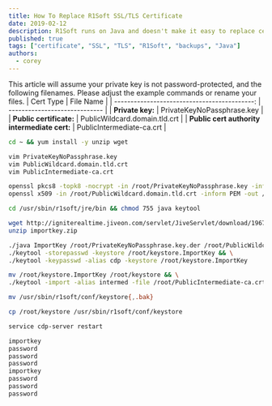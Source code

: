 ```yaml
---
title: How To Replace R1Soft SSL/TLS Certificate
date: 2019-02-12
description: R1Soft runs on Java and doesn't make it easy to replace certificates
published: true
tags: ["certificate", "SSL", "TLS", "R1Soft", "backups", "Java"]
authors:
  - corey
---
```


This article will assume your private key is not password-protected, and the following filenames. Please adjust the example commands or rename your files.
|                                    Cert Type | File Name                     |
| -------------------------------------------: | ----------------------------- |
|                             **Private key:** | PrivateKeyNoPassphrase.key    |
|                      **Public certificate:** | PublicWildcard.domain.tld.crt |
| **Public cert authority intermediate cert:** | PublicIntermediate-ca.crt     |


``` bash title="Install prerequisites"
cd ~ && yum install -y unzip wget
```

``` bash title="Ensure private key & certs are present"
vim PrivateKeyNoPassphrase.key
vim PublicWildcard.domain.tld.crt
vim PublicIntermediate-ca.crt
```

``` bash title="Convert PEM format key/cert to DER format"
openssl pkcs8 -topk8 -nocrypt -in /root/PrivateKeyNoPassphrase.key -inform PEM -out /root/PrivateKeyNoPassphrase.key.der -outform DER && \
openssl x509 -in /root/PublicWildcard.domain.tld.crt -inform PEM -out /root/PublicWildcard.domain.tld.crt.der -outform DER
```

``` bash title="Prepare R1Soft folders"
cd /usr/sbin/r1soft/jre/bin && chmod 755 java keytool
```

``` bash title="Download and install importkey utility to import keys into a keystore"
wget http://igniterealtime.jiveon.com/servlet/JiveServlet/download/196707-4718/importkey.zip && \
unzip importkey.zip
```
``` bash title="Import private key and public cert into keystore"
./java ImportKey /root/PrivateKeyNoPassphrase.key.der /root/PublicWildcard.domain.tld.crt.der cdp && \
./keytool -storepasswd -keystore /root/keystore.ImportKey && \
./keytool -keypasswd -alias cdp -keystore /root/keystore.ImportKey
```

``` bash title="Import intermediate cert into keystore"
mv /root/keystore.ImportKey /root/keystore && \
./keytool -import -alias intermed -file /root/PublicIntermediate-ca.crt -keystore /root/keystore -trustcacerts
```

``` bash title="Backup old R1Soft keystore"
mv /usr/sbin/r1soft/conf/keystore{,.bak}
```
``` bash title="Install new keystore into R1Soft"
cp /root/keystore /usr/sbin/r1soft/conf/keystore
```

``` bash title="Restart R1Soft"
service cdp-server restart
```

``` bash title="Speed-run the cert import password prompts with this order:"
importkey
password
password
password
importkey
password
password
password
```
